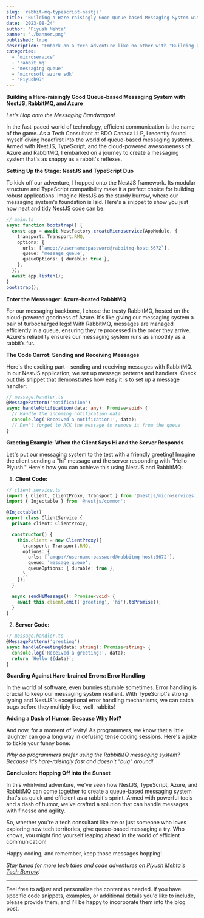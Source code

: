```yaml
---
slug: 'rabbit-mq-typescript-nestjs'
title: 'Building a Hare-raisingly Good Queue-based Messaging System with NestJS, RabbitMQ, and Azure'
date: '2023-08-24'
author: 'Piyush Mehta'
banner: './banner.png'
published: true
description: 'Embark on a tech adventure like no other with "Building a Hare-raisingly Good Queue-based Messaging System"! Join Piyush Mehta, Tech Consultant at BDO Canada LLP, as he crafts a messaging marvel using NestJS, TypeScript, Azure, and RabbitMQ'
categories:
  - 'microservice'
  - 'rabbit mq'
  - 'messaging queue'
  - 'microsoft azure sdk'
  - 'Piyush97'
---
```


**Building a Hare-raisingly Good Queue-based Messaging System with NestJS, RabbitMQ, and Azure**

_Let's Hop onto the Messaging Bandwagon!_

In the fast-paced world of technology, efficient communication is the name of the game. As a Tech Consultant at BDO Canada LLP, I recently found myself diving headfirst into the world of queue-based messaging systems. Armed with NestJS, TypeScript, and the cloud-powered awesomeness of Azure and RabbitMQ, I embarked on a journey to create a messaging system that's as snappy as a rabbit's reflexes.

**Setting Up the Stage: NestJS and TypeScript Duo**

To kick off our adventure, I hopped onto the NestJS framework. Its modular structure and TypeScript compatibility make it a perfect choice for building robust applications. Imagine NestJS as the sturdy burrow, where our messaging system's foundation is laid. Here's a snippet to show you just how neat and tidy NestJS code can be:

```typescript
// main.ts
async function bootstrap() {
  const app = await NestFactory.createMicroservice(AppModule, {
    transport: Transport.RMQ,
    options: {
      urls: [`amqp://username:password@rabbitmq-host:5672`],
      queue: 'message_queue',
      queueOptions: { durable: true },
    },
  });
  await app.listen();
}
bootstrap();
```

**Enter the Messenger: Azure-hosted RabbitMQ**

For our messaging backbone, I chose the trusty RabbitMQ, hosted on the cloud-powered goodness of Azure. It's like giving our messaging system a pair of turbocharged legs! With RabbitMQ, messages are managed efficiently in a queue, ensuring they're processed in the order they arrive. Azure's reliability ensures our messaging system runs as smoothly as a rabbit’s fur.

**The Code Carrot: Sending and Receiving Messages**

Here's the exciting part – sending and receiving messages with RabbitMQ. In our NestJS application, we set up message patterns and handlers. Check out this snippet that demonstrates how easy it is to set up a message handler:

```typescript
// message.handler.ts
@MessagePattern('notification')
async handleNotification(data: any): Promise<void> {
  // Handle the incoming notification data
  console.log('Received a notification:', data);
  // Don't forget to ACK the message to remove it from the queue
}
```

**Greeting Example: When the Client Says Hi and the Server Responds**

Let's put our messaging system to the test with a friendly greeting! Imagine the client sending a "hi" message and the server responding with "Hello Piyush." Here's how you can achieve this using NestJS and RabbitMQ:

1. **Client Code:**

```typescript
// client.service.ts
import { Client, ClientProxy, Transport } from '@nestjs/microservices';
import { Injectable } from '@nestjs/common';

@Injectable()
export class ClientService {
  private client: ClientProxy;

  constructor() {
    this.client = new ClientProxy({
      transport: Transport.RMQ,
      options: {
        urls: [`amqp://username:password@rabbitmq-host:5672`],
        queue: 'message_queue',
        queueOptions: { durable: true },
      },
    });
  }

  async sendHiMessage(): Promise<void> {
    await this.client.emit('greeting', 'hi').toPromise();
  }
}
```

2. **Server Code:**

```typescript
// message.handler.ts
@MessagePattern('greeting')
async handleGreeting(data: string): Promise<string> {
  console.log('Received a greeting:', data);
  return `Hello ${data}`;
}
```

**Guarding Against Hare-brained Errors: Error Handling**

In the world of software, even bunnies stumble sometimes. Error handling is crucial to keep our messaging system resilient. With TypeScript's strong typing and NestJS's exceptional error handling mechanisms, we can catch bugs before they multiply like, well, rabbits!

**Adding a Dash of Humor: Because Why Not?**

And now, for a moment of levity! As programmers, we know that a little laughter can go a long way in defusing tense coding sessions. Here's a joke to tickle your funny bone:

_Why do programmers prefer using the RabbitMQ messaging system? Because it's hare-raisingly fast and doesn't "bug" around!_

**Conclusion: Hopping Off into the Sunset**

In this whirlwind adventure, we've seen how NestJS, TypeScript, Azure, and RabbitMQ can come together to create a queue-based messaging system that's as quick and efficient as a rabbit's sprint. Armed with powerful tools and a dash of humor, we've crafted a solution that can handle messages with finesse and agility.

So, whether you're a tech consultant like me or just someone who loves exploring new tech territories, give queue-based messaging a try. Who knows, you might find yourself leaping ahead in the world of efficient communication!

Happy coding, and remember, keep those messages hopping!

_Stay tuned for more tech tales and code adventures on [Piyush Mehta's Tech Burrow](https://www.piyushmehta.com/blog)!_

---

Feel free to adjust and personalize the content as needed. If you have specific code snippets, examples, or additional details you'd like to include, please provide them, and I'll be happy to incorporate them into the blog post.
